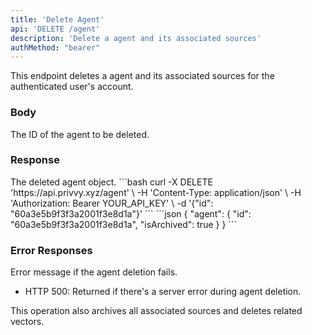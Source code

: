 ```yaml
---
title: 'Delete Agent'
api: 'DELETE /agent'
description: 'Delete a agent and its associated sources'
authMethod: "bearer"
---
```


This endpoint deletes a agent and its associated sources for the authenticated user's account.

### Body

<ParamField body="_id" type="string" required>
  The ID of the agent to be deleted.
</ParamField>

### Response

<ResponseField name="agent" type="object">
  The deleted agent object.
</ResponseField>

<RequestExample>
```bash
curl -X DELETE 'https://api.privvy.xyz/agent' \
-H 'Content-Type: application/json' \
-H 'Authorization: Bearer YOUR_API_KEY' \
-d '{"id": "60a3e5b9f3f3a2001f3e8d1a"}'
```
</RequestExample>

<ResponseExample>
```json
{
  "agent": {
    "id": "60a3e5b9f3f3a2001f3e8d1a",
    "isArchived": true
  }
}
```
</ResponseExample>

### Error Responses

<ResponseField name="error" type="string">
  Error message if the agent deletion fails.
</ResponseField>

- HTTP 500: Returned if there's a server error during agent deletion.

<Note>
  This operation also archives all associated sources and deletes related vectors.
</Note>